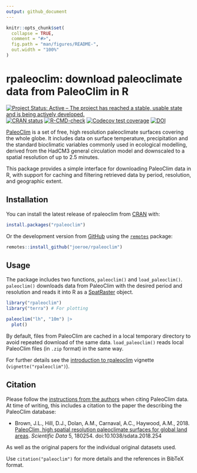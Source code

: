 ```yaml
---
output: github_document
---
```


<!-- README.md is generated from README.Rmd. Please edit that file -->

```r
knitr::opts_chunk$set(
  collapse = TRUE,
  comment = "#>",
  fig.path = "man/figures/README-",
  out.width = "100%"
)
```

# rpaleoclim: download paleoclimate data from PaleoClim in R

<!-- badges: start -->
[![Project Status: Active – The project has reached a stable, usable state and is being actively developed.](https://www.repostatus.org/badges/latest/active.svg)](https://www.repostatus.org/#active)
[![CRAN status](https://www.r-pkg.org/badges/version/rpaleoclim)](https://CRAN.R-project.org/package=rpaleoclim)
[![R-CMD-check](https://github.com/joeroe/rpaleoclim/workflows/R-CMD-check/badge.svg)](https://github.com/joeroe/rpaleoclim/actions)
[![Codecov test coverage](https://codecov.io/gh/joeroe/rpaleoclim/branch/master/graph/badge.svg)](https://app.codecov.io/gh/joeroe/rpaleoclim?branch=master)
[![DOI](https://zenodo.org/badge/199434717.svg)](https://zenodo.org/badge/latestdoi/199434717)
<!-- badges: end -->

[PaleoClim](http://www.paleoclim.org) is a set of free, high resolution paleoclimate surfaces covering the whole globe. 
It includes data on surface temperature, precipitation and the standard bioclimatic variables commonly used in  ecological modelling, derived from the HadCM3 general circulation model and  downscaled to a spatial resolution of up to 2.5 minutes. 

This package provides a simple interface for downloading PaleoClim data in R, with support for caching and filtering retrieved data by period, resolution, and geographic extent.

## Installation

You can install the latest release of rpaleoclim from [CRAN](https://cran.r-project.org/) with:

``` r
install.packages("rpaleoclim")
```

Or the development version from [GitHub](https://github.com/joeroe/rpaleoclim) using the [`remotes`](https://github.com/r-lib/remotes) package:

``` r
remotes::install_github("joeroe/rpaleoclim")
```

## Usage

The package includes two functions, `paleoclim()` and `load_paleoclim()`.
`paleoclim()` downloads data from PaleoClim with the desired period and resolution and reads it into R as a [SpatRaster](https://rspatial.org/spatial/4-rasterdata.html) object.

```r
library("rpaleoclim")
library("terra") # For plotting

paleoclim("lh", "10m") |>
  plot()
```

By default, files from PaleoClim are cached in a local temporary directory to avoid repeated download of the same data.
`load_paleoclim()` reads local PaleoClim files (in `.zip` format) in the same way.

For further details see the [introduction to rpaleoclim](https://rpaleoclim.joeroe.io/articles/rpaleoclim.html) vignette (`vignette("rpaleoclim")`).

## Citation

Please follow the [instructions from the authors](http://www.paleoclim.org/how-to-cite/) when citing PaleoClim data. 
At time of writing, this includes a citation to the paper the describing the PaleoClim database:

* Brown, J.L., Hill, D.J., Dolan, A.M., Carnaval, A.C., Haywood, A.M., 2018. [PaleoClim, high spatial resolution paleoclimate surfaces for global land areas](https://www.nature.com/articles/sdata2018254). *Scientific Data* 5, 180254. doi:10.1038/sdata.2018.254

As well as the original papers for the individual original datasets used.

Use `citation("paleoclim")` for more details and the references in BibTeX format.
